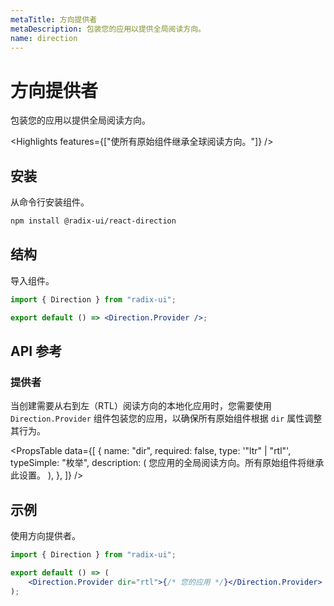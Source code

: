 ```yaml
---
metaTitle: 方向提供者
metaDescription: 包装您的应用以提供全局阅读方向。
name: direction
---
```


# 方向提供者

<Description>包装您的应用以提供全局阅读方向。</Description>

<Highlights
	features={["使所有原始组件继承全球阅读方向。"]}
/>

## 安装

从命令行安装组件。

```bash
npm install @radix-ui/react-direction
```

## 结构

导入组件。

```jsx
import { Direction } from "radix-ui";

export default () => <Direction.Provider />;
```

## API 参考

### 提供者

当创建需要从右到左（RTL）阅读方向的本地化应用时，您需要使用 `Direction.Provider` 组件包装您的应用，以确保所有原始组件根据 `dir` 属性调整其行为。

<PropsTable
	data={[
		{
			name: "dir",
			required: false,
			type: '"ltr" | "rtl"',
			typeSimple: "枚举",
			description: (
				<span>
					您应用的全局阅读方向。所有原始组件将继承此设置。
				</span>
			),
		},
	]}
/>

## 示例

使用方向提供者。

```jsx
import { Direction } from "radix-ui";

export default () => (
	<Direction.Provider dir="rtl">{/* 您的应用 */}</Direction.Provider>
);
```